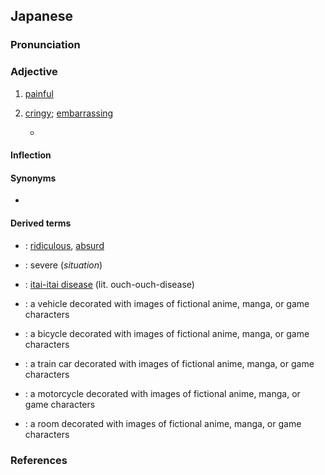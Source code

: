 {{also|いたい}}
==Japanese==
{{ja-kanjitab|いた|sort=いたい|yomi=kun|alt=イタい:particularly&#32;the&#32;"cringy"&#32;sense}}

===Pronunciation===
{{ja-pron|いたい|acc=2|acc_ref=SMK2}}
{{ja-ojad}}

===Adjective===
{{ja-adj|infl=i|いたい}}

# [[painful]]
#: {{ja-usex|頭が'''痛い'''。|あたま が '''いたい'''。|I have a headache.}}
#: {{ja-usex|お腹が'''痛い'''。|おなか が '''いたい'''。|My stomach hurts.}}
#: {{ja-usex|痛っ！|いたっ！|Ow!}}
# {{ja-def|イタい}} {{lb|ja|slang}} [[cringy]]; [[embarrassing]]
#* {{quote-web|ja|date=<!--republished in October 2020-->|author={{lang|ja|いたる}}|title={{lang|ja|#31 アオバ、妹いるってよ}}|work={{lw|ja|キモオタ、アイドルやるってよ}}|trans-work=|url=https://seiga.nicovideo.jp/watch/mg515487}}
#*: {{ja-usex|「[[てっきり]][[推し]]を[[自%分]]の[[妹]]とか[[言う|言っ]]てる'''イタい'''[[人]]かと[[思う|思っ]]てましたよ〜」|「^てっきり おし を じ%ぶん の いもうと と か いってる '''イタい''' ひと か と おもってました よ〜」|"I totally thought that you were just one of those '''embarrassing''' people who call their favorite idol their little sister or something!"}}

====Inflection====
{{ja-i|いた}}

====Synonyms====
* {{sense|embarrassing}} {{ja-r|痛%々しい|いた%いたし.い}}

====Derived terms====
* {{ja-r|片%腹%痛い|かた%はら%いたい}}: [[ridiculous]], [[absurd]]
* {{ja-r|手%痛い|て%いたい}}: severe (''situation'')
* {{ja-r|痛い 痛い 病|いたい いたい びょう}}: [[itai-itai disease]] (lit. ouch-ouch-disease)
* {{ja-r|痛%車|いた%しゃ}}: a vehicle decorated with images of fictional anime, manga, or game characters
* {{ja-r|痛チャリ|いたチャリ}}: a bicycle decorated with images of fictional anime, manga, or game characters
* {{ja-r|痛%電|いた%でん}}: a train car decorated with images of fictional anime, manga, or game characters
* {{ja-r|痛単%車|いたん%しゃ}}: a motorcycle decorated with images of fictional anime, manga, or game characters
* {{ja-r|痛%部%屋|いた%べ%や}}: a room decorated with images of fictional anime, manga, or game characters

===References===
<references/>